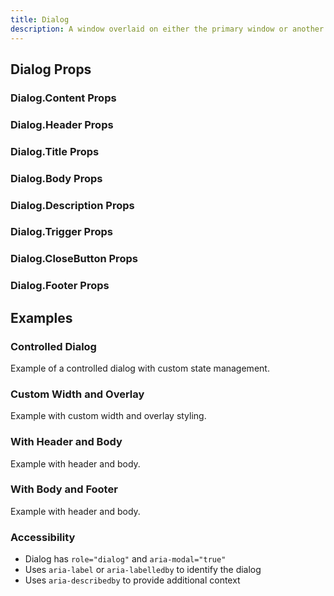 ```yaml
---
title: Dialog
description: A window overlaid on either the primary window or another dialog window, rendering the content underneath inert.
---
```



<Demo data={playground} />

## Dialog Props

<auto-type-table path="./props.ts" name="DialogProps" />

### Dialog.Content Props

<auto-type-table path="./props.ts" name="DialogContentProps" />


### Dialog.Header Props

<auto-type-table path="./props.ts" name="DialogHeaderProps" />

### Dialog.Title Props

<auto-type-table path="./props.ts" name="DialogTitleProps" />

### Dialog.Body Props

<auto-type-table path="./props.ts" name="DialogBodyProps" />

### Dialog.Description Props

<auto-type-table path="./props.ts" name="DialogDescriptionProps" />

### Dialog.Trigger Props

<auto-type-table path="./props.ts" name="DialogTriggerProps" />

### Dialog.CloseButton Props

<auto-type-table path="./props.ts" name="DialogCloseButtonProps" />


### Dialog.Footer Props

<auto-type-table path="./props.ts" name="DialogFooterProps" />

## Examples

### Controlled Dialog

Example of a controlled dialog with custom state management.

<Demo data={controlledDemo} />

### Custom Width and Overlay

Example with custom width and overlay styling.

<Demo data={customDemo} />


### With Header and Body

Example with header and body.

<Demo data={onlyHeaderDemo} />

### With Body and Footer

Example with header and body.

<Demo data={onlyFooterDemo} />


### Accessibility

- Dialog has `role="dialog"` and `aria-modal="true"`
- Uses `aria-label` or `aria-labelledby` to identify the dialog
- Uses `aria-describedby` to provide additional context
